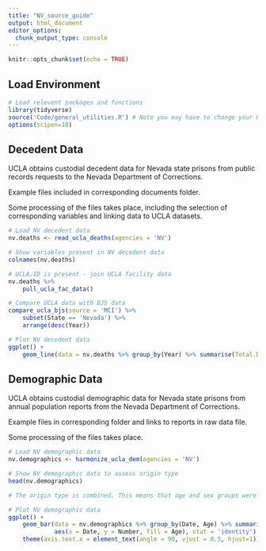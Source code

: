 ```yaml
---
title: "NV_source_guide"
output: html_document
editor_options: 
  chunk_output_type: console
---
```


```r
knitr::opts_chunk$set(echo = TRUE)
```

## Load Environment

```r
# Load relevent packages and functions
library(tidyverse)
source('Code/general_utilities.R') # Note you may have to change your Rmarkdown option for evaluate chunks to project instead of document
options(scipen=10)
```

## Decedent Data

UCLA obtains custodial decedent data for Nevada state prisons from public records requests to the Nevada Department of Corrections.

Example files included in corresponding documents folder.

Some processing of the files takes place, including the selection of corresponding variables and linking data 
to UCLA datasets. 

```r
# Load NV decedent data
nv.deaths <- read_ucla_deaths(agencies = 'NV')

# Show variables present in NV decedent data
colnames(nv.deaths)

# UCLA.ID is present - join UCLA facility data
nv.deaths %>%
    pull_ucla_fac_data()

# Compare UCLA data with BJS data
compare_ucla_bjs(source = 'MCI') %>%
    subset(State == 'Nevada') %>%
    arrange(desc(Year))

# Plot NV decedent data 
ggplot() +
    geom_line(data = nv.deaths %>% group_by(Year) %>% summarise(Total.Deaths = n()),aes(x = Year, y = Total.Deaths))

```


## Demographic Data

UCLA obtains custodial demographic data for Nevada state prisons from annual population reports from the Nevada Department of Corrections.

Example files in corresponding folder and links to reports in raw data file.

Some processing of the files takes place. 

```r
# Load NV demographic data
nv.demographics <- harmonize_ucla_dem(agencies = 'NV')

# Show NV demographic data to assess origin type
head(nv.demographics)

# The origin type is combined. This means that age and sex groups were aggregated and reported together.  

# Plot NV demographic data 
ggplot() +
    geom_bar(data = nv.demographics %>% group_by(Date, Age) %>% summarise(Number = sum(Number, na.rm = TRUE)),
             aes(x = Date, y = Number, fill = Age), stat = 'identity') +
    theme(axis.text.x = element_text(angle = 90, vjust = 0.5, hjust=1)) # To see dates on x axis



```